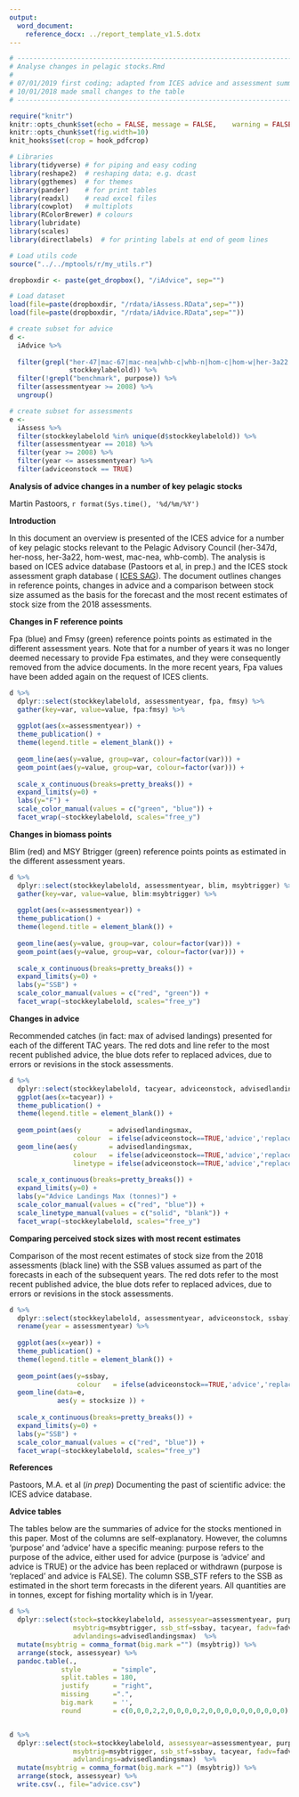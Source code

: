 ```yaml
---
output: 
  word_document:
    reference_docx: ../report_template_v1.5.dotx
---
```


```r

# -----------------------------------------------------------------------------------------------
# Analyse changes in pelagic stocks.Rmd
#
# 07/01/2019 first coding; adapted from ICES advice and assessment summaries.Rmd
# 10/01/2018 made small changes to the table
# -----------------------------------------------------------------------------------------------

require("knitr")
knitr::opts_chunk$set(echo = FALSE,	message = FALSE,	warning = FALSE,	comment = "",	crop = TRUE )
knitr::opts_chunk$set(fig.width=10) 
knit_hooks$set(crop = hook_pdfcrop)

# Libraries
library(tidyverse) # for piping and easy coding
library(reshape2)  # reshaping data; e.g. dcast
library(ggthemes)  # for themes
library(pander)    # for print tables
library(readxl)    # read excel files
library(cowplot)   # multiplots
library(RColorBrewer) # colours
library(lubridate)
library(scales)
library(directlabels)  # for printing labels at end of geom lines

# Load utils code
source("../../mptools/r/my_utils.r")

dropboxdir <- paste(get_dropbox(), "/iAdvice", sep="")

# Load dataset
load(file=paste(dropboxdir, "/rdata/iAssess.RData",sep=""))
load(file=paste(dropboxdir, "/rdata/iAdvice.RData",sep=""))

# create subset for advice
d <-
  iAdvice %>% 
  
  filter(grepl("her-47|mac-67|mac-nea|whb-c|whb-n|hom-c|hom-w|her-3a22|her-noss", 
               stockkeylabelold)) %>%
  filter(!grepl("benchmark", purpose)) %>% 
  filter(assessmentyear >= 2008) %>% 
  ungroup()

# create subset for assessments
e <-
  iAssess %>% 
  filter(stockkeylabelold %in% unique(d$stockkeylabelold)) %>% 
  filter(assessmentyear == 2018) %>% 
  filter(year >= 2008) %>% 
  filter(year <= assessmentyear) %>% 
  filter(adviceonstock == TRUE)

```



**Analysis of advice changes in a number of key pelagic stocks**

Martin Pastoors, `r format(Sys.time(), '%d/%m/%Y')`

**Introduction**

In this document an overview is presented of the ICES advice for a number of key pelagic stocks relevant to the Pelagic Advisory Council (her-347d, her-noss, her-3a22, hom-west, mac-nea, whb-comb). The analysis is based on ICES advice database (Pastoors et al, in prep.) and the ICES stock assessment graph database ( [ICES SAG](www.http://ices.dk/marine-data/tools/Pages/stock-assessment-graphs.aspx)). The document outlines changes in reference points, changes in advice and a comparison between stock size assumed as the basis for the forecast and the most recent estimates of stock size from the 2018 assessments.    

**Changes in F reference points**

Fpa (blue) and Fmsy (green) reference points points as estimated in the different assessment years. Note that for a number of years it was no longer deemed necessary to provide Fpa estimates, and they were consequently removed from the advice documents. In the more recent years, Fpa values have been added again on the request of ICES clients. 

```r

d %>% 
  dplyr::select(stockkeylabelold, assessmentyear, fpa, fmsy) %>% 
  gather(key=var, value=value, fpa:fmsy) %>% 
  
  ggplot(aes(x=assessmentyear)) +
  theme_publication() +
  theme(legend.title = element_blank()) +
  
  geom_line(aes(y=value, group=var, colour=factor(var))) +
  geom_point(aes(y=value, group=var, colour=factor(var))) +
  
  scale_x_continuous(breaks=pretty_breaks()) +
  expand_limits(y=0) + 
  labs(y="F") +
  scale_color_manual(values = c("green", "blue")) +
  facet_wrap(~stockkeylabelold, scales="free_y")

```

**Changes in biomass points**

Blim (red) and MSY Btrigger (green) reference points points as estimated in the different assessment years. 

```r

d %>% 
  dplyr::select(stockkeylabelold, assessmentyear, blim, msybtrigger) %>% 
  gather(key=var, value=value, blim:msybtrigger) %>% 
  
  ggplot(aes(x=assessmentyear)) +
  theme_publication() +
  theme(legend.title = element_blank()) +
  
  geom_line(aes(y=value, group=var, colour=factor(var))) +
  geom_point(aes(y=value, group=var, colour=factor(var))) +
  
  scale_x_continuous(breaks=pretty_breaks()) +
  expand_limits(y=0) + 
  labs(y="SSB") +
  scale_color_manual(values = c("red", "green")) +
  facet_wrap(~stockkeylabelold, scales="free_y")
```

**Changes in advice**

Recommended catches (in fact: max of advised landings) presented for each of the different TAC years. The red dots and line refer to the most recent published advice, the blue dots refer to replaced advices, due to errors or revisions in the stock assessments.  

```r

d %>% 
  dplyr::select(stockkeylabelold, tacyear, adviceonstock, advisedlandingsmax) %>% 
  ggplot(aes(x=tacyear)) +
  theme_publication() +
  theme(legend.title = element_blank()) +
  
  geom_point(aes(y       = advisedlandingsmax, 
                 colour  = ifelse(adviceonstock==TRUE,'advice','replaced'))) +
  geom_line(aes(y        = advisedlandingsmax, 
                colour   = ifelse(adviceonstock==TRUE,'advice','replaced'),
                linetype = ifelse(adviceonstock==TRUE,'advice',"replaced") )) +
  
  scale_x_continuous(breaks=pretty_breaks()) +
  expand_limits(y=0) + 
  labs(y="Advice Landings Max (tonnes)") +
  scale_color_manual(values = c("red", "blue")) +
  scale_linetype_manual(values = c("solid", "blank")) +
  facet_wrap(~stockkeylabelold, scales="free_y")

```

**Comparing perceived stock sizes with most recent estimates**

Comparison of the most recent estimates of stock size from the 2018 assessments (black line) with the SSB values assumed as part of the forecasts in each of the subsequent years. The red dots refer to the most recent published advice, the blue dots refer to replaced advices, due to errors or revisions in the stock assessments.  

```r

d %>% 
  dplyr::select(stockkeylabelold, assessmentyear, adviceonstock, ssbay) %>% 
  rename(year = assessmentyear) %>% 
  
  ggplot(aes(x=year)) +
  theme_publication() +
  theme(legend.title = element_blank()) +
  
  geom_point(aes(y=ssbay,
                 colour   = ifelse(adviceonstock==TRUE,'advice','replaced'))) +
  geom_line(data=e,
            aes(y = stocksize )) +
  
  scale_x_continuous(breaks=pretty_breaks()) +
  expand_limits(y=0) + 
  labs(y="SSB") +
  scale_color_manual(values = c("red", "blue")) +
  facet_wrap(~stockkeylabelold, scales="free_y")
```



**References**

Pastoors, M.A. et al (*in prep*) Documenting the past of scientific advice: the ICES advice database. 

**Advice tables**

The tables below are the summaries of advice for the stocks mentioned in this paper. Most of the columns are self-explanatory. However, the columns 'purpose' and 'advice' have a specific meaning: purpose refers to the purpose of the advice, either used for advice (purpose is 'advice' and advice is TRUE) or the advice has been replaced or withdrawn (purpose is 'replaced' and advice is FALSE). The column SSB_STF refers to the SSB as estimated in the short term forecasts in the diferent years. All quantities are in tonnes, except for fishing mortality which is in 1/year. 

```r

d %>% 
  dplyr::select(stock=stockkeylabelold, assessyear=assessmentyear, purpose, fpa, fmsy, blim,
                msybtrig=msybtrigger, ssb_stf=ssbay, tacyear, fadv=fadvmax,
                advlandings=advisedlandingsmax)  %>% 
  mutate(msybtrig = comma_format(big.mark ="") (msybtrig)) %>% 
  arrange(stock, assessyear) %>% 
  pandoc.table(., 
             style        = "simple",
             split.tables = 180, 
             justify      = "right",
             missing      =".",
             big.mark     = '', 
             round        = c(0,0,0,2,2,0,0,0,0,2,0,0,0,0,0,0,0,0,0,0) )



```


```r

d %>% 
  dplyr::select(stock=stockkeylabelold, assessyear=assessmentyear, purpose, fpa, fmsy, blim,
                msybtrig=msybtrigger, ssb_stf=ssbay, tacyear, fadv=fadvmax,
                advlandings=advisedlandingsmax)  %>% 
  mutate(msybtrig = comma_format(big.mark ="") (msybtrig)) %>% 
  arrange(stock, assessyear) %>% 
  write.csv(., file="advice.csv")


```